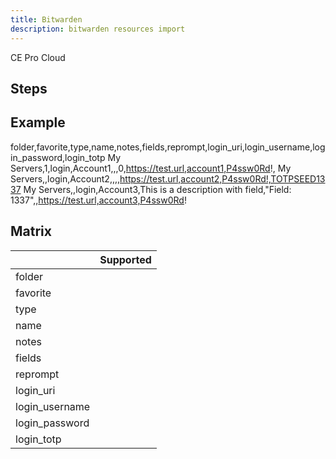 ```yaml
---
title: Bitwarden
description: bitwarden resources import
---
```



<div style={{display: "flex", gap: "1rem"}}>
  <Chips link="https://www.passbolt.com/ce/docker" isUnderMainTitle={true}>CE</Chips>
  <Chips link="https://www.passbolt.com/pricing/pro" isUnderMainTitle={true}>Pro</Chips>
  <Chips link="https://www.passbolt.com/pricing/cloud" isUnderMainTitle={true}>Cloud</Chips>
</div>

## Steps

<ImportSteps />

## Example

<CodeBlock>

folder,favorite,type,name,notes,fields,reprompt,login_uri,login_username,login_password,login_totp
My Servers,1,login,Account1,,,0,https://test.url,account1,P4ssw0Rd!,
My Servers,,login,Account2,,,,https://test.url,account2,P4ssw0Rd!,TOTPSEED1337
My Servers,,login,Account3,This is a description with field,"Field: 1337",,https://test.url,account3,P4ssw0Rd!

</CodeBlock>

## Matrix

|   |  Supported |
|---|---|
| folder | <CheckMarkSuccess/>  |
| favorite  | <CheckMarkNone/> |
| type  | <CheckMarkNone/>  |
| name | <CheckMarkSuccess/> |
| notes | <CheckMarkSuccess/> |
| fields | <CheckMarkNone/> |
| reprompt | <CheckMarkNone/> |
| login_uri | <CheckMarkNone/>  |
| login_username | <CheckMarkNone/>  |
| login_password | <CheckMarkNone/>  |
| login_totp | <CheckMarkSuccess/>  |
